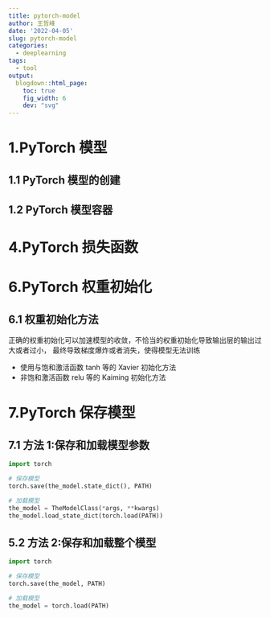 ```yaml
---
title: pytorch-model
author: 王哲峰
date: '2022-04-05'
slug: pytorch-model
categories:
  - deeplearning
tags:
  - tool
output:
  blogdown::html_page:
    toc: true
    fig_width: 6
    dev: "svg"
---
```




# 1.PyTorch 模型

## 1.1 PyTorch 模型的创建





## 1.2 PyTorch 模型容器







# 4.PyTorch 损失函数





# 6.PyTorch 权重初始化

## 6.1 权重初始化方法

正确的权重初始化可以加速模型的收敛，不恰当的权重初始化导致输出层的输出过大或者过小，
最终导致梯度爆炸或者消失，使得模型无法训练

- 使用与饱和激活函数 tanh 等的 Xavier 初始化方法
- 非饱和激活函数 relu 等的 Kaiming 初始化方法








# 7.PyTorch 保存模型

## 7.1 方法 1:保存和加载模型参数


```python
import torch
```

```python
# 保存模型
torch.save(the_model.state_dict(), PATH)

# 加载模型
the_model = TheModelClass(*args, **kwargs)
the_model.load_state_dict(torch.load(PATH))
```

## 5.2 方法 2:保存和加载整个模型


```python
import torch
```


```python
# 保存模型
torch.save(the_model, PATH)

# 加载模型
the_model = torch.load(PATH)
```